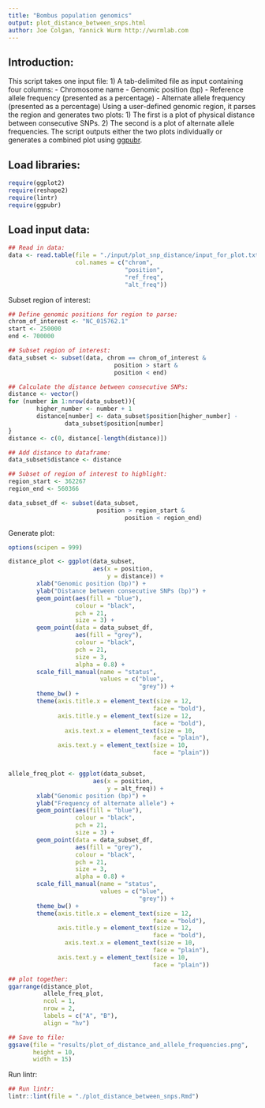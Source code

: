 ```yaml
---
title: "Bombus population genomics"
output: plot_distance_between_snps.html
author: Joe Colgan, Yannick Wurm http://wurmlab.com
---
```


## Introduction:
This script takes one input file:
1) A tab-delimited file as input containing four columns:
- Chromosome name
- Genomic position (bp)
- Reference allele frequency (presented as a percentage)
- Alternate allele frequency (presented as a percentage)
Using a user-defined genomic region, it parses the region and generates two plots:
1) The first is a plot of physical distance between consecutive SNPs.
2) The second is a plot of alternate allele frequencies.
The script outputs either the two plots individually or generates a combined plot using [ggpubr](http://www.sthda.com/english/articles/24-ggpubr-publication-ready-plots/).

## Load libraries:

```r
require(ggplot2)
require(reshape2)
require(lintr)
require(ggpubr)
```

## Load input data:

```r
## Read in data:
data <- read.table(file = "./input/plot_snp_distance/input_for_plot.txt",
                   col.names = c("chrom",
                                 "position",
                                 "ref_freq",
                                 "alt_freq"))
```

Subset region of interest:

```r
## Define genomic positions for region to parse:
chrom_of_interest <- "NC_015762.1"
start <- 250000
end <- 700000

## Subset region of interest:
data_subset <- subset(data, chrom == chrom_of_interest &
                              position > start &
                              position < end)

## Calculate the distance between consecutive SNPs:
distance <- vector()
for (number in 1:nrow(data_subset)){
        higher_number <- number + 1
        distance[number] <- data_subset$position[higher_number] -
                data_subset$position[number]
}
distance <- c(0, distance[-length(distance)])

## Add distance to dataframe:
data_subset$distance <- distance

## Subset of region of interest to highlight:
region_start <- 362267
region_end <- 560366

data_subset_df <- subset(data_subset,
                         position > region_start &
                                 position < region_end)

```

Generate plot:

```r
options(scipen = 999)

distance_plot <- ggplot(data_subset,
                        aes(x = position,
                            y = distance)) +
        xlab("Genomic position (bp)") +
        ylab("Distance between consecutive SNPs (bp)") +
        geom_point(aes(fill = "blue"),
                   colour = "black",
                   pch = 21,
                   size = 3) +
        geom_point(data = data_subset_df,
                   aes(fill = "grey"),
                   colour = "black",
                   pch = 21,
                   size = 3,
                   alpha = 0.8) +
        scale_fill_manual(name = "status",
                          values = c("blue",
                                     "grey")) +
        theme_bw() +
        theme(axis.title.x = element_text(size = 12,
                                         face = "bold"),
              axis.title.y = element_text(size = 12,
                                         face = "bold"),
                axis.text.x = element_text(size = 10,
                                         face = "plain"),
              axis.text.y = element_text(size = 10,
                                         face = "plain"))


allele_freq_plot <- ggplot(data_subset,
                        aes(x = position,
                            y = alt_freq)) +
        xlab("Genomic position (bp)") +
        ylab("Frequency of alternate allele") +
        geom_point(aes(fill = "blue"),
                   colour = "black",
                   pch = 21,
                   size = 3) +
        geom_point(data = data_subset_df,
                   aes(fill = "grey"),
                   colour = "black",
                   pch = 21,
                   size = 3,
                   alpha = 0.8) +
        scale_fill_manual(name = "status",
                          values = c("blue",
                                     "grey")) +
        theme_bw() +
        theme(axis.title.x = element_text(size = 12,
                                         face = "bold"),
              axis.title.y = element_text(size = 12,
                                         face = "bold"),
                axis.text.x = element_text(size = 10,
                                         face = "plain"),
              axis.text.y = element_text(size = 10,
                                         face = "plain"))

## plot together:
ggarrange(distance_plot,
          allele_freq_plot,
          ncol = 1,
          nrow = 2,
          labels = c("A", "B"),
          align = "hv")

## Save to file:
ggsave(file = "results/plot_of_distance_and_allele_frequencies.png",
       height = 10,
       width = 15)
```

Run lintr:

```r
## Run lintr:
lintr::lint(file = "./plot_distance_between_snps.Rmd")
```

